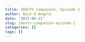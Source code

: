 ```yaml
---
title: IDOnTV Companion, Episode 1
author: Nico D'Angelo
date: '2023-06-21'
slug: idontv-companion-episode-1
categories: []
tags: []
---
```


